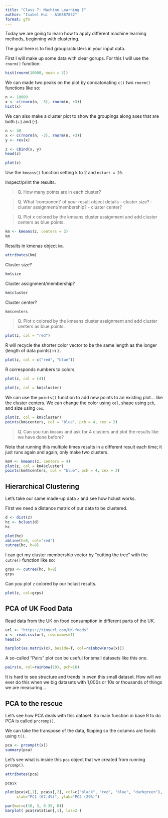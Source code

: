 ```yaml
---
title: "Class 7: Machine Learning I"
author: "Isabel Hui - A16887852"
format: gfm
---
```


Today we are going to learn how to apply different machine learning methods, beginning with clustering.

The goal here is to find groups/clusters in your input data.

First I will make up some data with clear gorups. For this I will use the `rnorm()` function:

```r
hist(rnorm(10000, mean = 3))
```

We can made two peaks on the plot by concatonating `c()` two `rnorm()` functions like so:

```r
n <- 10000
x <- c(rnorm(n, -3), rnorm(n, +3))
hist(x)
```
We can also make a cluster plot to show the groupings along axes that are both (+) and (-).

```r
n <- 30
x <- c(rnorm(n, -3), rnorm(n, +3))
y <- rev(x)

z <- cbind(x, y)
head(z)
```
```r
plot(z)
```

Use the `kmeans()` function setting k to 2 and `nstart = 20`.

Inspect/print the results.

> Q. How many points are in each cluster?

> Q. What 'component' of your result object details
      - cluster size?
      - cluster assignment/membership?
      - cluster center?
      
> Q. Plot x colored by the kmeans cluster assignment and add cluster centers as blue points.


```r
km <- kmeans(z, centers = 2)
km
```

Results in kmenas object `km`.
```r
attributes(km)
```

Cluster size?

```r
km$size
```

Cluster assignment/membership?

```r
km$cluster
```

Cluster center?

```r
km$centers
```

> Q. Plot x colored by the kmeans cluster assignment and add cluster centers as blue points.

```r
plot(z, col = "red")
```

R will recycle the shorter color vector to be the same length as the longer (length of data points) in z.
```r
plot(z, col = c("red", "blue"))
```

R corresponds numbers to colors.
```r
plot(z, col = (4))
```

```r
plot(z, col = km$cluster)
```

We can use the `points()` function to add new points to an existing plot... like the cluster centers. We can change the color using `col`, shape using `pch`, and size using `cex`.

```r
plot(z, col = km$cluster)
points(km$centers, col = "blue", pch = 4, cex = 2)
```
> Q. Can you run `kmeans` and ask for 4 clusters and plot the results like we have done before?

Note that running this multiple times results in a different result each time; it just runs again and again, only make two clusters.

```r
km4 <- kmeans(z, centers = 4)
plot(z, col = km4$cluster)
points(km4$centers, col = "blue", pch = 4, cex = 2)
```

## Hierarchical Clustering

Let's take our same made-up data `z` and see how hclust works.

First we need a distance matrix of our data to be clustered.

```r
d <- dist(z)
hc <- hclust(d)
hc
```
```r
plot(hc)
abline(h=8, col="red")
cutree(hc, h=8)
```
I can get my cluster membership vector by "cutting the tree" with the `cutre()` function like so:

```r
grps <- cutree(hc, h=8)
grps
```

Can you plot `z` colored by our hclust results.

```r
plot(z, col=grps)
```

## PCA of UK Food Data

Read data from the UK on food consumption in different parts of the UK.

```r
url <- "https://tinyurl.com/UK-foods"
x <- read.csv(url, row.names=1)
head(x)
```

```r
barplot(as.matrix(x), beside=T, col=rainbow(nrow(x)))
```

A so-called "Pairs" plot can be useful for small datasets like this one.

```r
pairs(x, col=rainbow(10), pch=16)
```

It is hard to see structure and trends in even this small dataset. How will we ever do this when we big datasets with 1,000s or 10s or thousands of things we are measuring...


## PCA to the rescue

Let's see how PCA deals with this dataset. So main function in base R to do PCA is called `prcromp()`.

We can take the transpose of the data, flipping so the columns are foods using `t()`.

```r
pca <- prcomp(t(x))
summary(pca)
```

Let's see what is inside this `pca` object that we created from running `prcomp()`.

```r
attributes(pca)
```
```r
pca$x
```

```r
plot(pca$x[,1], pca$x[,2], col=c("black", "red", "blue", "darkgreen"), pch=16,
     xlab="PC1 (67.4%)", ylab="PC2 (29%)")
```

```r
par(mar=c(10, 3, 0.35, 0))
barplot( pca$rotation[,1], las=2 )
```







